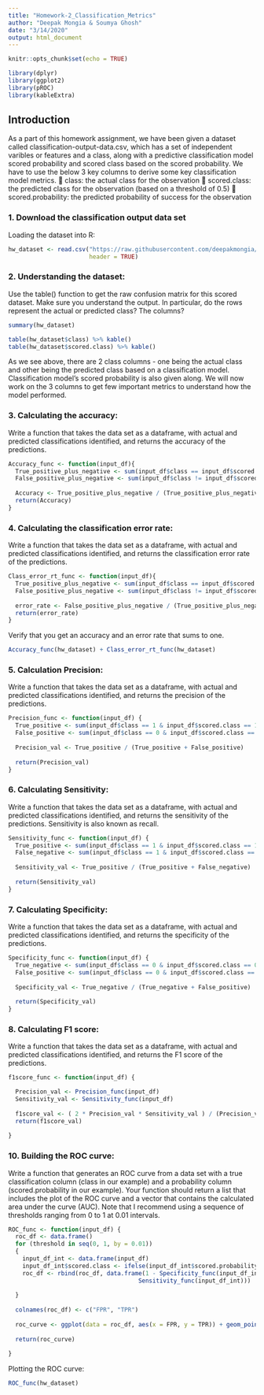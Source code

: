 ```yaml
---
title: "Homework-2_Classification_Metrics"
author: "Deepak Mongia & Soumya Ghosh"
date: "3/14/2020"
output: html_document
---
```



```r
knitr::opts_chunk$set(echo = TRUE)
```

```r
library(dplyr)
library(ggplot2)
library(pROC)
library(kableExtra)
```

## Introduction

As a part of this homework assignment, we have been given a dataset called classification-output-data.csv, which has a set of independent varibles or features and a class, along with a predictive classification model scored probability and scored class based on the scored probability. We have to use the below 3 key columns to derive some key classification model metrics.
 class: the actual class for the observation
 scored.class: the predicted class for the observation (based on a threshold of 0.5)
 scored.probability: the predicted probability of success for the observation

### 1. Download the classification output data set

Loading the dataset into R:
```r
hw_dataset <- read.csv("https://raw.githubusercontent.com/deepakmongia/Data621/master/HW-2/Data/classification-output-data.csv",
                       header = TRUE)

```

### 2. Understanding the dataset:

Use the table() function to get the raw confusion matrix for this scored dataset. Make sure you understand the output. In particular, do the rows represent the actual or predicted class? The columns?

```r
summary(hw_dataset)

table(hw_dataset$class) %>% kable()
table(hw_dataset$scored.class) %>% kable()
```

As we see above, there are 2 class columns - one being the actual class and other being the predicted class based on a classification model.
Classification model's scored probability is also given along.
We will now work on the 3 columns to get few important metrics to understand how the model performed.

### 3. Calculating the accuracy:
Write a function that takes the data set as a dataframe, with actual and predicted classifications identified, and returns the accuracy of the predictions.

```r
Accuracy_func <- function(input_df){
  True_positive_plus_negative <- sum(input_df$class == input_df$scored.class)
  False_positive_plus_negative <- sum(input_df$class != input_df$scored.class)
  
  Accuracy <- True_positive_plus_negative / (True_positive_plus_negative + False_positive_plus_negative)
  return(Accuracy)
}

```

### 4. Calculating the classification error rate:

Write a function that takes the data set as a dataframe, with actual and predicted classifications identified, and returns the classification error rate of the predictions.

```r
Class_error_rt_func <- function(input_df){
  True_positive_plus_negative <- sum(input_df$class == input_df$scored.class)
  False_positive_plus_negative <- sum(input_df$class != input_df$scored.class)
  
  error_rate <- False_positive_plus_negative / (True_positive_plus_negative + False_positive_plus_negative)
  return(error_rate)
}
```

Verify that you get an accuracy and an error rate that sums to one.

```r
Accuracy_func(hw_dataset) + Class_error_rt_func(hw_dataset)
```


### 5. Calculation Precision:

Write a function that takes the data set as a dataframe, with actual and predicted classifications identified, and returns the precision of the predictions.

```r
Precision_func <- function(input_df) {
  True_positive <- sum(input_df$class == 1 & input_df$scored.class == 1)
  False_positive <- sum(input_df$class == 0 & input_df$scored.class == 1)
  
  Precision_val <- True_positive / (True_positive + False_positive)
  
  return(Precision_val)
}

```

### 6. Calculating Sensitivity:

Write a function that takes the data set as a dataframe, with actual and predicted classifications identified, and returns the sensitivity of the predictions. Sensitivity is also known as recall.

```r
Sensitivity_func <- function(input_df) {
  True_positive <- sum(input_df$class == 1 & input_df$scored.class == 1)
  False_negative <- sum(input_df$class == 1 & input_df$scored.class == 0)
  
  Sensitivity_val <- True_positive / (True_positive + False_negative)
  
  return(Sensitivity_val)
}

```

### 7. Calculating Specificity:

Write a function that takes the data set as a dataframe, with actual and predicted classifications identified, and returns the specificity of the predictions.

```r
Specificity_func <- function(input_df) {
  True_negative <- sum(input_df$class == 0 & input_df$scored.class == 0)
  False_positive <- sum(input_df$class == 0 & input_df$scored.class == 1)
  
  Specificity_val <- True_negative / (True_negative + False_positive)
  
  return(Specificity_val)
}

```

### 8. Calculating F1 score:

Write a function that takes the data set as a dataframe, with actual and predicted classifications identified, and returns the F1 score of the predictions.

```r
f1score_func <- function(input_df) {

  Precision_val <- Precision_func(input_df)
  Sensitivity_val <- Sensitivity_func(input_df)
  
  f1score_val <- ( 2 * Precision_val * Sensitivity_val ) / (Precision_val + Sensitivity_val)
  return(f1score_val)
  
}
```

### 10. Building the ROC curve:

Write a function that generates an ROC curve from a data set with a true classification column (class in our example) and a probability column (scored.probability in our example). Your function should return a list that includes the plot of the ROC curve and a vector that contains the calculated area under the curve (AUC). Note that I recommend using a sequence of thresholds ranging from 0 to 1 at 0.01 intervals.

```r
ROC_func <- function(input_df) {
  roc_df <- data.frame()
  for (threshold in seq(0, 1, by = 0.01))
  {
    input_df_int <- data.frame(input_df)
    input_df_int$scored.class <- ifelse(input_df_int$scored.probability > threshold, 1, 0)
    roc_df <- rbind(roc_df, data.frame(1 - Specificity_func(input_df_int),
                                     Sensitivity_func(input_df_int)))
  
  }
  
  colnames(roc_df) <- c("FPR", "TPR")
  
  roc_curve <- ggplot(data = roc_df, aes(x = FPR, y = TPR)) + geom_point()
  
  return(roc_curve)
  
}
```

Plotting the ROC curve:
```r
ROC_func(hw_dataset)
```

